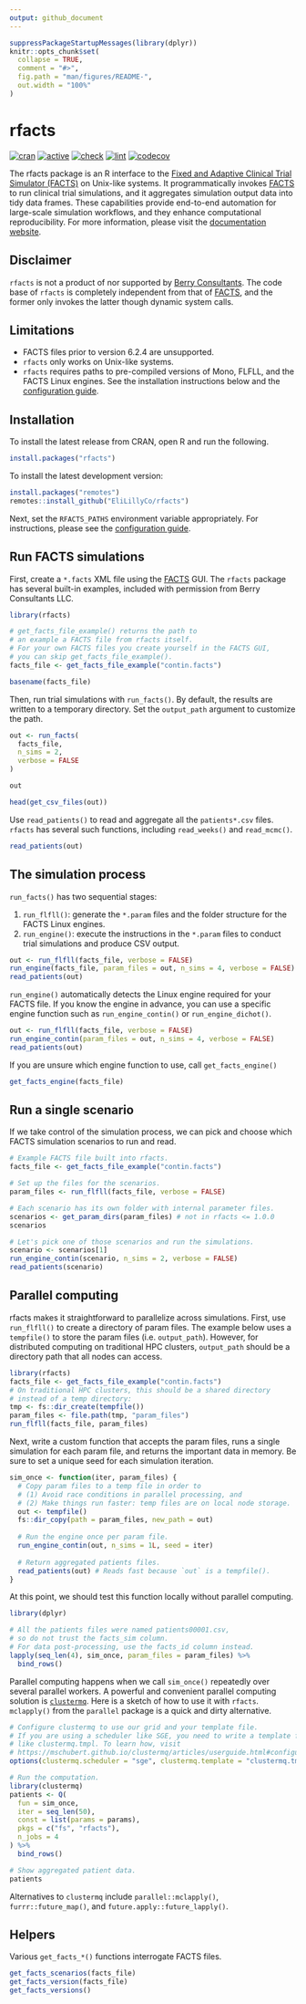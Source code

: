 ```yaml
---
output: github_document
---
```


```r
suppressPackageStartupMessages(library(dplyr))
knitr::opts_chunk$set(
  collapse = TRUE,
  comment = "#>",
  fig.path = "man/figures/README-",
  out.width = "100%"
)
```

# rfacts

[![cran](https://www.r-pkg.org/badges/version/rfacts)](https://cran.r-project.org/package=rfacts)
[![active](https://www.repostatus.org/badges/latest/active.svg)](https://www.repostatus.org/#active)
[![check](https://github.com/EliLillyCo/rfacts/workflows/check/badge.svg)](https://github.com/EliLillyCo/rfacts/actions?query=workflow%3Acheck)
[![lint](https://github.com/EliLillyCo/rfacts/workflows/lint/badge.svg)](https://github.com/EliLillyCo/rfacts/actions?query=workflow%3Alint)
[![codecov](https://codecov.io/gh/EliLillyCo/rfacts/branch/main/graph/badge.svg?token=3T5DlLwUVl)](https://codecov.io/gh/EliLillyCo/rfacts)

The rfacts package is an R interface to the [Fixed and Adaptive Clinical Trial Simulator (FACTS)](https://www.berryconsultants.com/software/) on Unix-like systems. It programmatically invokes [FACTS](https://www.berryconsultants.com/software/) to run clinical trial simulations, and it aggregates simulation output data into tidy data frames. These capabilities provide end-to-end automation for large-scale simulation workflows, and they enhance computational reproducibility. For more information, please visit the [documentation website](https://elilillyco.github.io/rfacts/).

## Disclaimer

`rfacts` is not a product of nor supported by [Berry Consultants](https://www.berryconsultants.com/). The code base of `rfacts` is completely independent from that of [FACTS](https://www.berryconsultants.com/software/), and the former only invokes the latter though dynamic system calls.

## Limitations

* FACTS files prior to version 6.2.4 are unsupported.
* `rfacts` only works on Unix-like systems.
* `rfacts` requires paths to pre-compiled versions of Mono, FLFLL, and the FACTS Linux engines. See the installation instructions below and the [configuration guide](https://elilillyco.github.io/rfacts/articles/config.html).

## Installation

To install the latest release from CRAN, open R and run the following.

```r
install.packages("rfacts")
```

To install the latest development version:

```r
install.packages("remotes")
remotes::install_github("EliLillyCo/rfacts")
```

Next, set the `RFACTS_PATHS` environment variable appropriately. For instructions, please see the [configuration guide](https://elilillyco.github.io/rfacts/articles/config.html).

## Run FACTS simulations

First, create a `*.facts` XML file using the [FACTS](https://www.berryconsultants.com/software/) GUI. The `rfacts` package has several built-in examples, included with permission from Berry Consultants LLC.

```r
library(rfacts)

# get_facts_file_example() returns the path to
# an example a FACTS file from rfacts itself.
# For your own FACTS files you create yourself in the FACTS GUI,
# you can skip get_facts_file_example().
facts_file <- get_facts_file_example("contin.facts")

basename(facts_file)
```

Then, run trial simulations with `run_facts()`. By default, the results are written to a temporary directory. Set the `output_path` argument to customize the path.

```r
out <- run_facts(
  facts_file,
  n_sims = 2,
  verbose = FALSE
)

out

head(get_csv_files(out))
```

Use `read_patients()` to read and aggregate all the `patients*.csv` files. `rfacts` has several such functions, including `read_weeks()` and `read_mcmc()`.

```r
read_patients(out)
```

## The simulation process

`run_facts()` has two sequential stages:

1. `run_flfll()`: generate the `*.param` files and the folder structure for the FACTS Linux engines.
2. `run_engine()`: execute the instructions in the `*.param` files to conduct trial simulations and produce CSV output.

```r
out <- run_flfll(facts_file, verbose = FALSE)
run_engine(facts_file, param_files = out, n_sims = 4, verbose = FALSE)
read_patients(out)
```

`run_engine()` automatically detects the Linux engine required for your FACTS file. If you know the engine in advance, you can use a specific engine function such as `run_engine_contin()` or `run_engine_dichot()`.

```r
out <- run_flfll(facts_file, verbose = FALSE)
run_engine_contin(param_files = out, n_sims = 4, verbose = FALSE)
read_patients(out)
```

If you are unsure which engine function to use, call `get_facts_engine()`

```r
get_facts_engine(facts_file)
```

## Run a single scenario

If we take control of the simulation process, we can pick and choose which FACTS simulation scenarios to run and read.

```r
# Example FACTS file built into rfacts.
facts_file <- get_facts_file_example("contin.facts")

# Set up the files for the scenarios.
param_files <- run_flfll(facts_file, verbose = FALSE)

# Each scenario has its own folder with internal parameter files.
scenarios <- get_param_dirs(param_files) # not in rfacts <= 1.0.0
scenarios

# Let's pick one of those scenarios and run the simulations.
scenario <- scenarios[1]
run_engine_contin(scenario, n_sims = 2, verbose = FALSE)
read_patients(scenario)
```

## Parallel computing

rfacts makes it straightforward to parallelize across simulations. First, use `run_flfll()` to create a directory of param files. The example below uses a `tempfile()` to store the param files (i.e. `output_path`).  However, for distributed computing on traditional HPC clusters, `output_path` should be a directory path that all nodes can access.

```r
library(rfacts)
facts_file <- get_facts_file_example("contin.facts")
# On traditional HPC clusters, this should be a shared directory
# instead of a temp directory:
tmp <- fs::dir_create(tempfile())
param_files <- file.path(tmp, "param_files")
run_flfll(facts_file, param_files)
```

Next, write a custom function that accepts the param files, runs a single simulation for each param file, and returns the important data in memory. Be sure to set a unique seed for each simulation iteration.

```r
sim_once <- function(iter, param_files) {
  # Copy param files to a temp file in order to
  # (1) Avoid race conditions in parallel processing, and
  # (2) Make things run faster: temp files are on local node storage.
  out <- tempfile()
  fs::dir_copy(path = param_files, new_path = out)
  
  # Run the engine once per param file.
  run_engine_contin(out, n_sims = 1L, seed = iter)
  
  # Return aggregated patients files.
  read_patients(out) # Reads fast because `out` is a tempfile().
}
```

At this point, we should test this function locally without parallel computing.

```r
library(dplyr)

# All the patients files were named patients00001.csv,
# so do not trust the facts_sim column.
# For data post-processing, use the facts_id column instead.
lapply(seq_len(4), sim_once, param_files = param_files) %>%
  bind_rows()
```

Parallel computing happens when we call `sim_once()` repeatedly over several parallel workers. A powerful and convenient parallel computing solution is [`clustermq`](https://mschubert.github.io/clustermq/). Here is a sketch of how to use it with `rfacts`. `mclapply()` from the `parallel` package is a quick and dirty alternative. 

```r
# Configure clustermq to use our grid and your template file.
# If you are using a scheduler like SGE, you need to write a template file
# like clustermq.tmpl. To learn how, visit
# https://mschubert.github.io/clustermq/articles/userguide.html#configuration-1
options(clustermq.scheduler = "sge", clustermq.template = "clustermq.tmpl")

# Run the computation.
library(clustermq)
patients <- Q(
  fun = sim_once,
  iter = seq_len(50),
  const = list(params = params),
  pkgs = c("fs", "rfacts"),
  n_jobs = 4
) %>%
  bind_rows()

# Show aggregated patient data.
patients
```

Alternatives to `clustermq` include `parallel::mclapply()`, `furrr::future_map()`, and `future.apply::future_lapply()`.

## Helpers

Various `get_facts_*()` functions interrogate FACTS files.

```r
get_facts_scenarios(facts_file)
get_facts_version(facts_file)
get_facts_versions()
```
